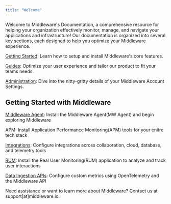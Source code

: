 ```yaml
---
title: "Welcome"
---
```


Welcome to Middleware's Documentation, a comprehensive resource for helping your organization effectively monitor, manage, and navigate your applications and infrastructure! Our documentation is organized into several key sections, each designed to help you optimize your Middleware experience.

[Getting Started](/quickstart): Learn how to setup and install Middleware's core features.

[Guides](/workflow/workflow-welcome): Optimize your user experience and tailor our product to fit your teams needs.

[Administration](/admin/admin-welcome): Dive into the nitty-gritty details of your Middleware Account Settings.

## Getting Started with Middleware


[Middleware Agent](/agent-installation/overview#installing-the-middleware-agent): Install the Middleware Agent(MW Agent) and begin exploring Middleware

[APM](/apm-configuration): Install Application Performance Monitoring(APM) tools for your enitre tech stack

[Integrations](/integrations/jira-integration): Configure integrations across collaboration, cloud, database, and telemetry tools

[RUM](/rum/getting-started): Install the Real User Monitoring(RUM) application to analyze and track user interactions 

[Data Ingestion APIs](/data-ingestion-apis/opentelemetry-metrics): Configure custom metrics using OpenTelemetry and the Middleware API

<Note> Need assistance or want to learn more about Middleware? Contact us at support[at]middleware.io. </Note>